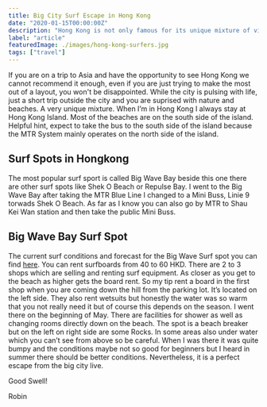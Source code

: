 ```yaml
---
title: Big City Surf Escape in Hong Kong
date: "2020-01-15T00:00:00Z"
description: "Hong Kong is not only famous for its unique mixture of vibrant city life and national parks but also, for their surfing."
label: "article"
featuredImage: ./images/hong-kong-surfers.jpg
tags: ["travel"]
---
```



If you are on a trip to Asia and have the opportunity to see Hong Kong we cannot recommend it enough, even if you are just trying to make the most out of a layout, you won't be disappointed. While the city is pulsing with life, just a short trip outside the city and you are suprised with nature and beaches. A very unique mixture. When I’m in Hong Kong I always stay at Hong Kong Island. Most of the beaches are on the south side of the island. Helpful hint, expect to take the bus to the south side of the island because the MTR System mainly operates on the north side of the island.

<ImageContainer
  img1="//images.ctfassets.net/ky9dsftbckb1/2QZRw75DezowCctro0IEdn/0ab5d7ca397060ed863c4f2556223c09/IMG_1208.JPG"
  alt1="hong-kong-at-night"
  caption1="Hong Kong at night"
/>

## Surf Spots in Hongkong

<ImageContainer
  img1="//images.ctfassets.net/ky9dsftbckb1/1SK6uzBv5tVZb7mD9ERrj5/4596c019ffceb8d03d4c80495902b56a/IMG_3199.JPG"
  alt1="big-wave-bay"
  caption1="Big Wave Bay"
/>

The most popular surf sport is called Big Wave Bay beside this one there are other surf spots like Shek O Beach or Repulse Bay. I went to the Big Wave Bay after taking the MTR Blue Line I changed to a Mini Buss, Linie 9 torwads Shek O Beach. As far as I know you can also go by MTR to Shau Kei Wan station and then take the public Mini Buss.

## Big Wave Bay Surf Spot

The current surf conditions and forecast for the Big Wave Surf spot you can find [here](https://magicseaweed.com/Big-Wave-Bay-HK-Surf-Report/1163/ "Magic Seaweed Big Wave Bay Surfspot Hong Kong"). You can rent surfboards from 40 to 60 HKD. There are 2 to 3 shops which are selling and renting surf equipment. As closer as you get to the beach as higher gets the board rent. So my tip rent a board in the first shop when you are coming down the hill from the parking lot. It’s located on the left side. They also rent wetsuits but honestly the water was so warm that you not really need it but of course this depends on the season. I went there on the beginning of May. There are facilities for shower as well as changing rooms directly down on the beach. The spot is a beach breaker but on the left on right side are some Rocks. In some areas also under water which you can’t see from above so be careful. When I was there it was quite bumpy and the conditions maybe not so good for beginners but I heard in summer there should be better conditions. Nevertheless, it is a perfect escape from the big city live.

Good Swell!

Robin
